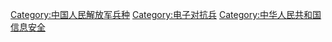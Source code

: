[[Category:中国人民解放军兵种|Category:中国人民解放军兵种]]
[[Category:电子对抗兵|Category:电子对抗兵]]
[[Category:中华人民共和国信息安全|Category:中华人民共和国信息安全]]